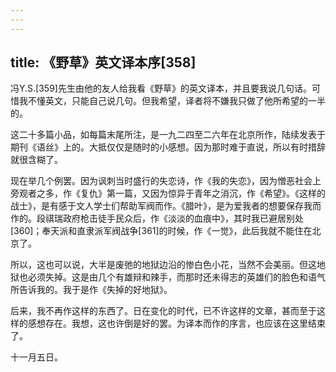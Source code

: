 ```yaml
---
---
---
```

title: 《野草》英文译本序[358]
---




冯Y.S.[359]先生由他的友人给我看《野草》的英文译本，并且要我说几句话。可惜我不懂英文，只能自己说几句。但我希望，译者将不嫌我只做了他所希望的一半的。

这二十多篇小品，如每篇末尾所注，是一九二四至二六年在北京所作，陆续发表于期刊《语丝》上的。大抵仅仅是随时的小感想。因为那时难于直说，所以有时措辞就很含糊了。

现在举几个例罢。因为讽刺当时盛行的失恋诗，作《我的失恋》，因为憎恶社会上旁观者之多，作《复仇》第一篇，又因为惊异于青年之消沉，作《希望》。《这样的战士》，是有感于文人学士们帮助军阀而作。《腊叶》，是为爱我者的想要保存我而作的。段祺瑞政府枪击徒手民众后，作《淡淡的血痕中》，其时我已避居别处[360]；奉天派和直隶派军阀战争[361]的时候，作《一觉》，此后我就不能住在北京了。

所以，这也可以说，大半是废弛的地狱边沿的惨白色小花，当然不会美丽。但这地狱也必须失掉。这是由几个有雄辩和辣手，而那时还未得志的英雄们的脸色和语气所告诉我的。我于是作《失掉的好地狱》。

后来，我不再作这样的东西了。日在变化的时代，已不许这样的文章，甚而至于这样的感想存在。我想，这也许倒是好的罢。为译本而作的序言，也应该在这里结束了。

十一月五日。